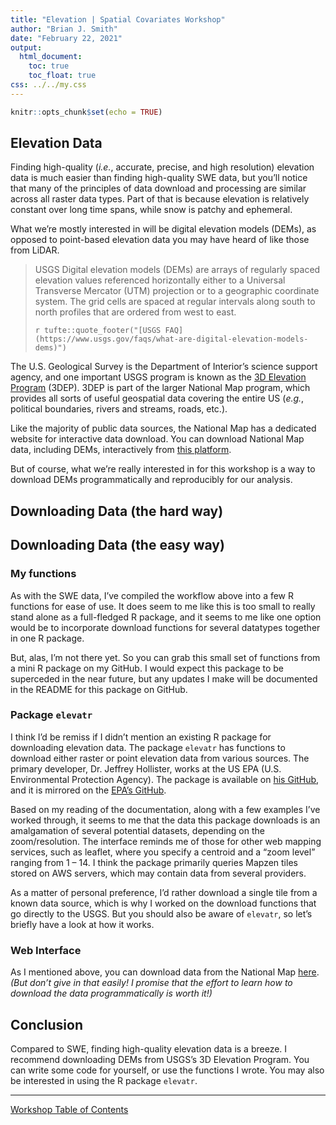 ```yaml
---
title: "Elevation | Spatial Covariates Workshop"
author: "Brian J. Smith"
date: "February 22, 2021"
output: 
  html_document:
    toc: true
    toc_float: true
css: ../../my.css
---
```


```r
knitr::opts_chunk$set(echo = TRUE)
```

## Elevation Data

Finding high-quality (*i.e.*, accurate, precise, and high resolution) elevation data is much easier than finding high-quality SWE data, but you'll notice that many of the principles of data download and processing are similar across all raster data types. Part of that is because elevation is relatively constant over long time spans, while snow is patchy and ephemeral. 

What we're mostly interested in will be digital elevation models (DEMs), as opposed to point-based elevation data you may have heard of like those from LiDAR.

> USGS Digital elevation models (DEMs) are arrays of regularly spaced elevation values referenced horizontally either to a Universal Transverse Mercator (UTM) projection or to a geographic coordinate system. The grid cells are spaced at regular intervals along south to north profiles that are ordered from west to east.
>
> `r tufte::quote_footer("[USGS FAQ](https://www.usgs.gov/faqs/what-are-digital-elevation-models-dems)")`

The U.S. Geological Survey is the Department of Interior's science support agency, and one important USGS program is known as the [3D Elevation Program](https://www.usgs.gov/core-science-systems/ngp/3dep) (3DEP). 3DEP is part of the larger National Map program, which provides all sorts of useful geospatial data covering the entire US (*e.g.*, political boundaries, rivers and streams, roads, etc.).

Like the majority of public data sources, the National Map has a dedicated website for interactive data download. You can download National Map data, including DEMs, interactively from [this platform](https://apps.nationalmap.gov/downloader/#/).

But of course, what we're really interested in for this workshop is a way to download DEMs programmatically and reproducibly for our analysis.

## Downloading Data (the hard way)

## Downloading Data (the easy way)

### My functions

As with the SWE data, I've compiled the workflow above into a few R functions for ease of use. It does seem to me like this is too small to really stand alone as a full-fledged R package, and it seems to me like one option would be to incorporate download functions for several datatypes together in one R package.

But, alas, I'm not there yet. So you can grab this small set of functions from a mini R package on my GitHub. I would expect this package to be superceded in the near future, but any updates I make will be documented in the README for this package on GitHub.

### Package `elevatr`

I think I'd be remiss if I didn't mention an existing R package for downloading elevation data. The package `elevatr` has functions to download either raster or point elevation data from various sources. The primary developer, Dr. Jeffrey Hollister, works at the US EPA (U.S. Environmental Protection Agency). The package is available on [his GitHub](https://github.com/jhollist/elevatr), and it is mirrored on the [EPA's GitHub](https://github.com/usepa/elevatr).

Based on my reading of the documentation, along with a few examples I've worked through, it seems to me that the data this package downloads is an amalgamation of several potential datasets, depending on the zoom/resolution. The interface reminds me of those for other web mapping services, such as leaflet, where you specify a centroid and a "zoom level" ranging from 1 -- 14. I think the package primarily queries Mapzen tiles stored on AWS servers, which may contain data from several providers.

As a matter of personal preference, I'd rather download a single tile from a known data source, which is why I worked on the download functions that go directly to the USGS. But you should also be aware of `elevatr`, so let's briefly have a look at how it works.

### Web Interface

As I mentioned above, you can download data from the National Map [here](https://apps.nationalmap.gov/downloader/#/). *(But don't give in that easily! I promise that the effort to learn how to download the data programmatically is worth it!)*

## Conclusion

Compared to SWE, finding high-quality elevation data is a breeze. I recommend downloading DEMs from USGS's 3D Elevation Program. You can write some code for yourself, or use the functions I wrote. You may also be interested in using the R package `elevatr`.

---

<a href = "../../index.html" class = "workshop-home">Workshop Table of Contents</a>

